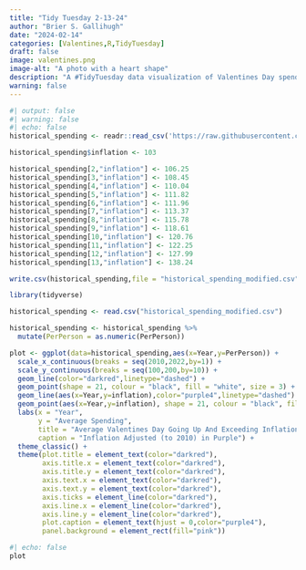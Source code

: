 ```yaml
---
title: "Tidy Tuesday 2-13-24"
author: "Brier S. Gallihugh"
date: "2024-02-14"
categories: [Valentines,R,TidyTuesday]
draft: false
image: valentines.png
image-alt: "A photo with a heart shape"
description: "A #TidyTuesday data visualization of Valentines Day spending data for 2010-2022"
warning: false
---
```


```r
#| output: false
#| warning: false
#| echo: false
historical_spending <- readr::read_csv('https://raw.githubusercontent.com/rfordatascience/tidytuesday/master/data/2024/2024-02-13/historical_spending.csv')

historical_spending$inflation <- 103

historical_spending[2,"inflation"] <- 106.25
historical_spending[3,"inflation"] <- 108.45
historical_spending[4,"inflation"] <- 110.04
historical_spending[5,"inflation"] <- 111.82
historical_spending[6,"inflation"] <- 111.96
historical_spending[7,"inflation"] <- 113.37
historical_spending[8,"inflation"] <- 115.78
historical_spending[9,"inflation"] <- 118.61
historical_spending[10,"inflation"] <- 120.76
historical_spending[11,"inflation"] <- 122.25
historical_spending[12,"inflation"] <- 127.99
historical_spending[13,"inflation"] <- 138.24

write.csv(historical_spending,file = "historical_spending_modified.csv")
```

```r
library(tidyverse)

historical_spending <- read.csv("historical_spending_modified.csv")

historical_spending <- historical_spending %>% 
  mutate(PerPerson = as.numeric(PerPerson))

plot <- ggplot(data=historical_spending,aes(x=Year,y=PerPerson)) + 
  scale_x_continuous(breaks = seq(2010,2022,by=1)) + 
  scale_y_continuous(breaks = seq(100,200,by=10)) +
  geom_line(color="darkred",linetype="dashed") +
  geom_point(shape = 21, colour = "black", fill = "white", size = 3) +
  geom_line(aes(x=Year,y=inflation),color="purple4",linetype="dashed") +
  geom_point(aes(x=Year,y=inflation), shape = 21, colour = "black", fill = "white", size = 3) +
  labs(x = "Year",
       y = "Average Spending",
       title = "Average Valentines Day Going Up And Exceeding Inflation",
       caption = "Inflation Adjusted (to 2010) in Purple") +
  theme_classic() +
  theme(plot.title = element_text(color="darkred"),
        axis.title.x = element_text(color="darkred"),
        axis.title.y = element_text(color="darkred"),
        axis.text.x = element_text(color="darkred"),
        axis.text.y = element_text(color="darkred"),
        axis.ticks = element_line(color="darkred"),
        axis.line.x = element_line(color="darkred"),
        axis.line.y = element_line(color="darkred"),
        plot.caption = element_text(hjust = 0,color="purple4"),
        panel.background = element_rect(fill="pink"))
```

```r
#| echo: false
plot
```


